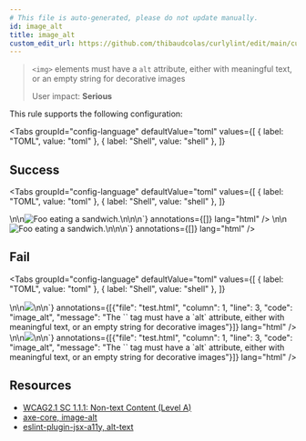 ```yaml
---
# This file is auto-generated, please do not update manually.
id: image_alt
title: image_alt
custom_edit_url: https://github.com/thibaudcolas/curlylint/edit/main/curlylint/rules/image_alt/image_alt.py
---
```



> `<img>` elements must have a `alt` attribute, either with meaningful text, or an empty string for decorative images
>
> User impact: **Serious**

This rule supports the following configuration:

<Tabs
  groupId="config-language"
  defaultValue="toml"
  values={[
    { label: "TOML", value: "toml" },
    { label: "Shell", value: "shell" },
  ]}
>
  <TabItem value="toml">
    <CodeSnippet
      snippet={`# The \`alt\` attribute must be present.\nimage_alt = true`}
      annotations={[]}
      lang="toml"
    />
  </TabItem>
  <TabItem value="shell">
    <CodeSnippet
      snippet={`# The \`alt\` attribute must be present.\ncurlylint --rule 'image_alt: true' .`}
      annotations={[]}
      lang="shell"
    />
  </TabItem>
</Tabs>

## Success

<Tabs
  groupId="config-language"
  defaultValue="toml"
  values={[
    { label: "TOML", value: "toml" },
    { label: "Shell", value: "shell" },
  ]}
>
  <TabItem value="toml">
    <CodeSnippet
      snippet={`<!-- Good: Check alt is present -->\n<!-- image_alt = true -->\n<img src="foo" alt="Foo eating a sandwich." />\n<!-- Good: Empty alt is fine too -->\n<!-- image_alt = true -->\n<img src="foo" alt="" />`}
      annotations={[]}
      lang="html"
    />
  </TabItem>
  <TabItem value="shell">
    <CodeSnippet
      snippet={`<!-- Good: Check alt is present -->\n<!-- curlylint --rule 'image_alt: true' . -->\n<img src="foo" alt="Foo eating a sandwich." />\n<!-- Good: Empty alt is fine too -->\n<!-- curlylint --rule 'image_alt: true' . -->\n<img src="foo" alt="" />`}
      annotations={[]}
      lang="html"
    />
  </TabItem>
</Tabs>

## Fail

<Tabs
  groupId="config-language"
  defaultValue="toml"
  values={[
    { label: "TOML", value: "toml" },
    { label: "Shell", value: "shell" },
  ]}
>
  <TabItem value="toml">
    <CodeSnippet
      snippet={`<!-- Bad: Missing -->\n<!-- image_alt = true -->\n<img src="foo" />\n\n`}
      annotations={[{"file": "test.html", "column": 1, "line": 3, "code": "image_alt", "message": "The `<img>` tag must have a `alt` attribute, either with meaningful text, or an empty string for decorative images"}]}
      lang="html"
    />
  </TabItem>
  <TabItem value="shell">
    <CodeSnippet
      snippet={`<!-- Bad: Missing -->\n<!-- curlylint --rule 'image_alt: true' . -->\n<img src="foo" />\n\n`}
      annotations={[{"file": "test.html", "column": 1, "line": 3, "code": "image_alt", "message": "The `<img>` tag must have a `alt` attribute, either with meaningful text, or an empty string for decorative images"}]}
      lang="html"
    />
  </TabItem>
</Tabs>

## Resources

- [WCAG2.1 SC 1.1.1: Non-text Content (Level A)](https://www.w3.org/WAI/WCAG21/Understanding/non-text-content.html)
- [axe-core, image-alt](https://dequeuniversity.com/rules/axe/3.5/image-alt)
- [eslint-plugin-jsx-a11y, alt-text](https://github.com/evcohen/eslint-plugin-jsx-a11y/blob/master/docs/rules/alt-text.md)

